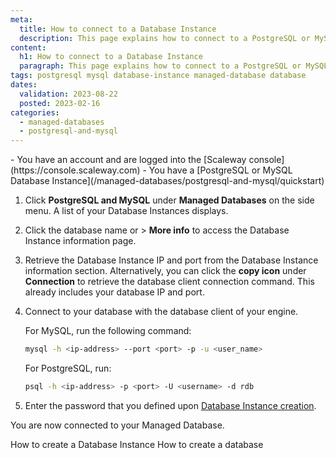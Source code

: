 ```yaml
---
meta:
  title: How to connect to a Database Instance
  description: This page explains how to connect to a PostgreSQL or MySQL Database Instance
content:
  h1: How to connect to a Database Instance
  paragraph: This page explains how to connect to a PostgreSQL or MySQL Database Instance
tags: postgresql mysql database-instance managed-database database
dates:
  validation: 2023-08-22
  posted: 2023-02-16
categories:
  - managed-databases
  - postgresql-and-mysql
---
```


<Macro id="iam-requirements" />

<Message type="requirement">
- You have an account and are logged into the [Scaleway console](https://console.scaleway.com)
- You have a [PostgreSQL or MySQL Database Instance](/managed-databases/postgresql-and-mysql/quickstart)
</Message>


1. Click **PostgreSQL and MySQL** under **Managed Databases** on the side menu. A list of your Database Instances displays.
2. Click the database name or <Icon name="more" /> > **More info** to access the Database Instance information page.
3. Retrieve the Database Instance IP and port from the Database Instance information section.
    <Message type="note">
    Alternatively, you can click the **copy icon** under **Connection** to retrieve the database client connection command. This already includes your database IP and port.
    </Message>
4. Connect to your database with the database client of your engine.

    For MySQL, run the following command:
    ```bash
    mysql -h <ip-address> --port <port> -p -u <user_name>
    ```

    For PostgreSQL, run:
    ```bash
    psql -h <ip-address> -p <port> -U <username> -d rdb
    ```
5. Enter the password that you defined upon [Database Instance creation](/managed-databases/postgresql-and-mysql/how-to/create-a-database).

  You are now connected to your Managed Database.

<Navigation title="See Also">
  <PreviousButton to="/managed-databases/postgresql-and-mysql/how-to/create-a-database">How to create a Database Instance</PreviousButton>
  <NextButton to="/managed-databases/postgresql-and-mysql/how-to/add-a-database">How to create a database</NextButton>
</Navigation>